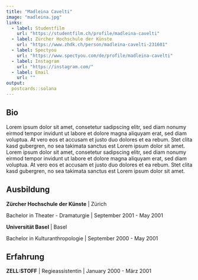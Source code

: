 ---
title: "Madleina Cavelti"
image: "madleina.jpg"
links:
  - label: Studentfilm
    url: "https://studentfilm.ch/profile/madleina-cavelti"
  - label: Zürcher Hochschule der Künste
    url: "https://www.zhdk.ch/person/madleina-cavelti-231601"
  - label: Spectyou
    url: "https://www.spectyou.com/de/profile/madleina-cavelti"
  - label: Instagram
    url: "https://instagram.com/"
  - label: Email
    url: ""
output:
  postcards::solana
---

## Bio

Lorem ipsum dolor sit amet, consetetur sadipscing elitr, sed diam nonumy 
eirmod tempor invidunt ut labore et dolore magna aliquyam erat, sed diam voluptua. 
At vero eos et accusam et justo duo dolores et ea rebum. Stet clita kasd gubergren, 
no sea takimata sanctus est Lorem ipsum dolor sit amet. Lorem ipsum dolor sit amet, 
consetetur sadipscing elitr, sed diam nonumy eirmod tempor invidunt ut labore et 
dolore magna aliquyam erat, sed diam voluptua. At vero eos et accusam et justo duo 
dolores et ea rebum. Stet clita kasd gubergren, no sea takimata sanctus est Lorem 
ipsum dolor sit amet.

## Ausbildung

**Zürcher Hochschule der Künste** | Zürich

Bachelor in Theater - Dramaturgie | September 2001 - May 2001

**Universität Basel** | Basel

Bachelor in Kulturanthropologie | September 2000 - May 2001

## Erfahrung

**ZELL:STOFF** | Regieassistentin | January 2000 - März 2001

